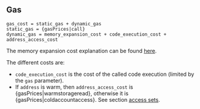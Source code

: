 ## Gas

    gas_cost = static_gas + dynamic_gas
    static_gas = {gasPrices|call}
    dynamic_gas = memory_expansion_cost + code_execution_cost + address_access_cost

The memory expansion cost explanation can be found [here](/about).

The different costs are:
 - `code_execution_cost` is the cost of the called code execution (limited by the `gas` parameter).
 - If `address` is warm, then `address_access_cost` is {gasPrices|warmstorageread}, otherwise it is {gasPrices|coldaccountaccess}. See section [access sets](/about).
